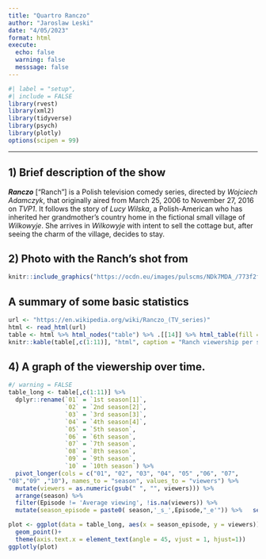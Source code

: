 ---
title: "Quartro Ranczo"
author: "Jaroslaw Leski"
date: "4/05/2023"
format: html
execute:
  echo: false
  warning: false
  messsage: false
---

```{r}
#| label = "setup",
#| include = FALSE
library(rvest)
library(xml2)
library(tidyverse)
library(psych)
library(plotly)
options(scipen = 99)
```

------------------------------------------------------------------------

## 1) Brief description of the show

***Ranczo*** \["Ranch"\] is a Polish television comedy series, directed by *Wojciech* *Adamczyk*, that originally aired from March 25, 2006 to November 27, 2016 on *TVP1*. It follows the story of *Lucy Wilska*, a Polish-American who has inherited her grandmother's country home in the fictional small village of *Wilkowyje*. She arrives in *Wilkowyje* with intent to sell the cottage but, after seeing the charm of the village, decides to stay.

## 2) Photo with the Ranch's shot from 

```{r}
knitr::include_graphics("https://ocdn.eu/images/pulscms/NDk7MDA_/773f2f5dcaf20da4dfa23ed63aaacbe1.jpg")
```
## A summary of some basic statistics

```{r}
url <- "https://en.wikipedia.org/wiki/Ranczo_(TV_series)"
html <- read_html(url)
table <- html %>% html_nodes("table") %>% .[[14]] %>% html_table(fill = TRUE)
knitr::kable(table[,c(1:11)], "html", caption = "Ranch viewership per season and episode ")

```
## 4) A graph of the viewership over time.
```{r}
#/ warning = FALSE
table_long <- table[,c(1:11)] %>% 
  dplyr::rename(`01` = `1st season[1]`,
                `02` = `2nd season[2]`,
                `03` = `3rd season[3]`,
                `04` = `4th season[4]`,
                `05` = `5th season`,
                `06` = `6th season`,
                `07` = `7th season`,
                `08` = `8th season`,
                `09` = `9th season`,
                `10` = `10th season`) %>% 
  pivot_longer(cols = c("01", "02", "03", "04", "05" ,"06", "07",   
"08","09" ,"10"), names_to = "season", values_to = "viewers") %>% 
  mutate(viewers = as.numeric(gsub(" ", "", viewers))) %>% 
  arrange(season) %>% 
  filter(Episode != 'Average viewing', !is.na(viewers)) %>% 
  mutate(season_episode = paste0( season,'_s_',Episode,"_e'")) %>%   select(season_episode, viewers)

```

```{r}
plot <- ggplot(data = table_long, aes(x = season_episode, y = viewers)) +
  geom_point()+ 
  theme(axis.text.x = element_text(angle = 45, vjust = 1, hjust=1))
ggplotly(plot)
```


